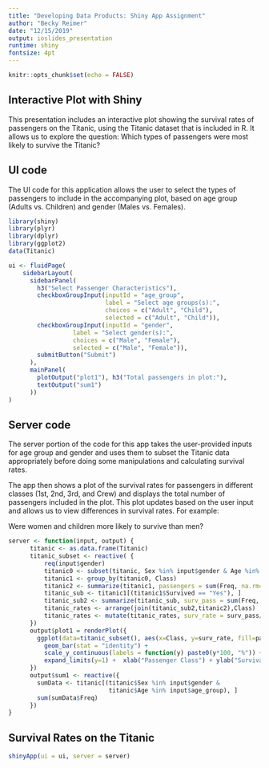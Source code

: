 ```yaml
---
title: "Developing Data Products: Shiny App Assignment"
author: "Becky Reimer"
date: "12/15/2019"
output: ioslides_presentation
runtime: shiny
fontsize: 4pt
---
```


```r
knitr::opts_chunk$set(echo = FALSE)
```

## Interactive Plot with Shiny
This presentation includes an interactive plot showing the survival rates of passengers on the Titanic, using the Titanic dataset that is included in R. It allows us to explore the question:
Which types of passengers were most likely to survive the Titanic?

## UI code
The UI code for this application allows the user to select the types of passengers to include in the accompanying plot, based on age group (Adults vs. Children) and gender (Males vs. Females). 

```r
library(shiny)
library(plyr)
library(dplyr)
library(ggplot2)
data(Titanic)

ui <- fluidPage(
    sidebarLayout(                                 
      sidebarPanel(
        h3("Select Passenger Characteristics"),
        checkboxGroupInput(inputId = "age_group",
                           label = "Select age groups(s):",
                           choices = c("Adult", "Child"),
                           selected = c("Adult", "Child")),
        checkboxGroupInput(inputId = "gender",
                  label = "Select gender(s):",
                  choices = c("Male", "Female"),
                  selected = c("Male", "Female")),
        submitButton("Submit")
      ),
      mainPanel(   
        plotOutput("plot1"), h3("Total passengers in plot:"), 
        textOutput("sum1")
      ))
)
```

## Server code
The server portion of the code for this app takes the user-provided inputs for age group and gender and uses them to subset the Titanic data appropriately before doing some manipulations and calculating survival rates.

The app then shows a plot of the survival rates for passengers in different classes (1st, 2nd, 3rd, and Crew) and displays the total number of passengers included in the plot. This plot updates based on the user input and allows us to view differences in survival rates. For example:

Were women and children more likely to survive than men?

```r
server <- function(input, output) {
      titanic <- as.data.frame(Titanic)
      titanic_subset <- reactive( {  
          req(input$gender)
          titanic0 <- subset(titanic, Sex %in% input$gender & Age %in% input$age_group) 
          titanic1 <- group_by(titanic0, Class)
          titanic2 <- summarize(titanic1, passengers = sum(Freq, na.rm=TRUE))
          titanic_sub <- titanic1[(titanic1$Survived == "Yes"), ]
          titanic_sub2 <- summarize(titanic_sub, surv_pass = sum(Freq, na.rm=TRUE))
          titanic_rates <- arrange(join(titanic_sub2,titanic2),Class)
          titanic_rates <- mutate(titanic_rates, surv_rate = surv_pass/passengers)
      })
      output$plot1 = renderPlot({  
        ggplot(data=titanic_subset(), aes(x=Class, y=surv_rate, fill=passengers)) +
          geom_bar(stat = "identity") + 
          scale_y_continuous(labels = function(y) paste0(y*100, "%")) +
          expand_limits(y=1) +  xlab("Passenger Class") + ylab("Survival Rate")
      })
      output$sum1 <- reactive({
        sumData <- titanic[(titanic$Sex %in% input$gender &
                            titanic$Age %in% input$age_group), ]
        sum(sumData$Freq)
      })
}
```

## Survival Rates on the Titanic
```r
shinyApp(ui = ui, server = server)
```
